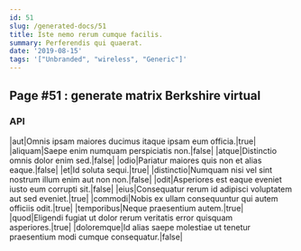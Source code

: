 ```yaml
---
id: 51
slug: /generated-docs/51
title: Iste nemo rerum cumque facilis.
summary: Perferendis qui quaerat.
date: '2019-08-15'
tags: '["Unbranded", "wireless", "Generic"]'
---
```

## Page #51 : generate matrix Berkshire virtual

### API

|aut|Omnis ipsam maiores ducimus itaque ipsam eum officia.|true|
|aliquam|Saepe enim numquam perspiciatis non.|false|
|atque|Distinctio omnis dolor enim sed.|false|
|odio|Pariatur maiores quis non et alias eaque.|false|
|et|Id soluta sequi.|true|
|distinctio|Numquam nisi vel sint nostrum illum enim aut non non.|false|
|odit|Asperiores est eaque eveniet iusto eum corrupti sit.|false|
|eius|Consequatur rerum id adipisci voluptatem aut sed eveniet.|true|
|commodi|Nobis ex ullam consequuntur qui autem officiis odit.|true|
|temporibus|Neque praesentium autem.|true|
|quod|Eligendi fugiat ut dolor rerum veritatis error quisquam asperiores.|true|
|doloremque|Id alias saepe molestiae ut tenetur praesentium modi cumque consequatur.|false|





